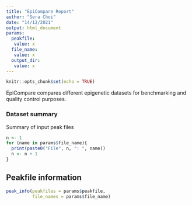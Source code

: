 ```yaml
---
title: "EpiCompare Report"
author: "Sera Choi"
date: "14/12/2021"
output: html_document
params:
  peakfile: 
   value: x
  file_name: 
   value: x
  output_dir:
   value: x
---
```


```r
knitr::opts_chunk$set(echo = TRUE)
```

EpiCompare compares different epigenetic datasets for benchmarking and quality control purposes. 

### Dataset summary

Summary of input peak files 

```r
n <- 1
for (name in params$file_name){
  print(paste0("File", n, ": ", name))
  n <- n + 1
}
```

## Peakfile information

```r
peak_info(peakfiles = params$peakfile,
          file_names = params$file_name)
```


